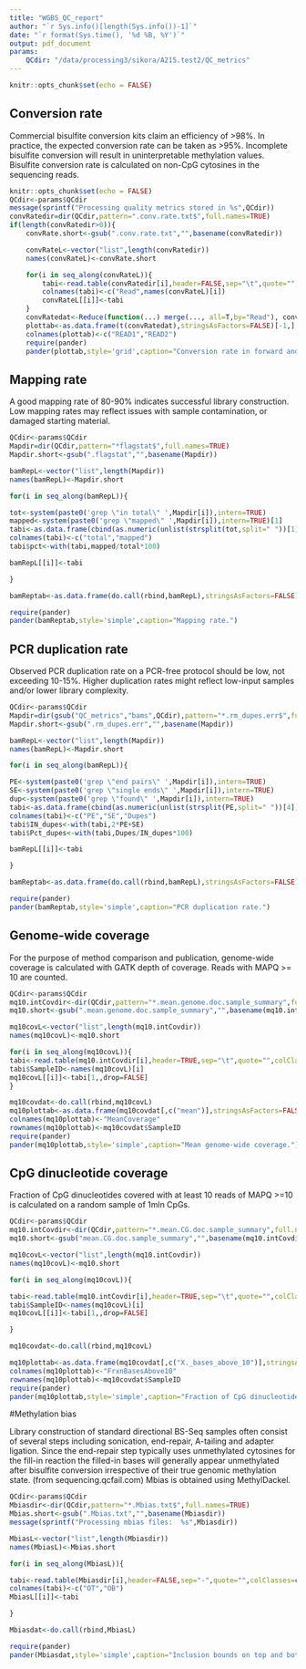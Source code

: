 ```yaml
---
title: "WGBS_QC_report"
author: "`r Sys.info()[length(Sys.info())-1]`"
date: "`r format(Sys.time(), '%d %B, %Y')`"
output: pdf_document
params:
    QCdir: "/data/processing3/sikora/A215.test2/QC_metrics"
---
```


```r
knitr::opts_chunk$set(echo = FALSE)
```

## Conversion rate

Commercial bisulfite conversion kits claim an efficiency of >98%. In practice, the expected conversion rate can be taken as >95%.
Incomplete bisulfite conversion will result in uninterpretable methylation values.
Bisulfite conversion rate is calculated on non-CpG cytosines in the sequencing reads.

```r
knitr::opts_chunk$set(echo = FALSE)
QCdir<-params$QCdir
message(sprintf("Processing quality metrics stored in %s",QCdir))
convRatedir=dir(QCdir,pattern=".conv.rate.txt$",full.names=TRUE)
if(length(convRatedir>0)){
    convRate.short<-gsub(".conv.rate.txt","",basename(convRatedir))

    convRateL<-vector("list",length(convRatedir))
    names(convRateL)<-convRate.short

    for(i in seq_along(convRateL)){
        tabi<-read.table(convRatedir[i],header=FALSE,sep="\t",quote="",as.is=TRUE)
        colnames(tabi)<-c("Read",names(convRateL)[i])
        convRateL[[i]]<-tabi
    }
    convRatedat<-Reduce(function(...) merge(..., all=T,by="Read"), convRateL)
    plottab<-as.data.frame(t(convRatedat),stringsAsFactors=FALSE)[-1,]
    colnames(plottab)<-c("READ1","READ2")
    require(pander)
    pander(plottab,style='grid',caption="Conversion rate in forward and reverse mates.")}
```

## Mapping rate

A good mapping rate of 80-90% indicates successful library construction. Low mapping rates may reflect issues with sample contamination, or damaged starting material.

```r
QCdir<-params$QCdir
Mapdir=dir(QCdir,pattern="*flagstat$",full.names=TRUE)
Mapdir.short<-gsub(".flagstat","",basename(Mapdir))

bamRepL<-vector("list",length(Mapdir))
names(bamRepL)<-Mapdir.short

for(i in seq_along(bamRepL)){

tot<-system(paste0('grep \"in total\" ',Mapdir[i]),intern=TRUE)
mapped<-system(paste0('grep \"mapped\" ',Mapdir[i]),intern=TRUE)[1]
tabi<-as.data.frame(cbind(as.numeric(unlist(strsplit(tot,split=" "))[1]),as.numeric(unlist(strsplit(mapped,split=" "))[1])))
colnames(tabi)<-c("total","mapped")
tabi$pct<-with(tabi,mapped/total*100)

bamRepL[[i]]<-tabi

}

bamReptab<-as.data.frame(do.call(rbind,bamRepL),stringsAsFactors=FALSE)

require(pander)
pander(bamReptab,style='simple',caption="Mapping rate.")
```

## PCR duplication rate

Observed PCR duplication rate on a PCR-free protocol should be low, not exceeding 10-15%. Higher duplication rates might reflect low-input samples and/or lower library complexity.

```r
QCdir<-params$QCdir
Mapdir=dir(gsub("QC_metrics","bams",QCdir),pattern="*.rm_dupes.err$",full.names=TRUE,recursive=TRUE)
Mapdir.short<-gsub(".rm_dupes.err","",basename(Mapdir))

bamRepL<-vector("list",length(Mapdir))
names(bamRepL)<-Mapdir.short

for(i in seq_along(bamRepL)){

PE<-system(paste0('grep \"end pairs\" ',Mapdir[i]),intern=TRUE)
SE<-system(paste0('grep \"single ends\" ',Mapdir[i]),intern=TRUE)
dup<-system(paste0('grep \"found\" ',Mapdir[i]),intern=TRUE)
tabi<-as.data.frame(cbind(as.numeric(unlist(strsplit(PE,split=" "))[4]),as.numeric(unlist(strsplit(SE,split=" "))[7]),as.numeric(unlist(strsplit(dup,split=" "))[4])))
colnames(tabi)<-c("PE","SE","Dupes")
tabi$IN_dupes<-with(tabi,2*PE+SE)
tabi$Pct_dupes<-with(tabi,Dupes/IN_dupes*100)

bamRepL[[i]]<-tabi

}

bamReptab<-as.data.frame(do.call(rbind,bamRepL),stringsAsFactors=FALSE)

require(pander)
pander(bamReptab,style='simple',caption="PCR duplication rate.")
```

## Genome-wide coverage

For the purpose of method comparison and publication, genome-wide coverage is calculated with GATK depth of coverage. Reads with MAPQ >= 10 are counted.

```r
QCdir<-params$QCdir
mq10.intCovdir<-dir(QCdir,pattern="*.mean.genome.doc.sample_summary",full.names=TRUE)
mq10.short<-gsub(".mean.genome.doc.sample_summary","",basename(mq10.intCovdir))

mq10covL<-vector("list",length(mq10.intCovdir))
names(mq10covL)<-mq10.short

for(i in seq_along(mq10covL)){
tabi<-read.table(mq10.intCovdir[i],header=TRUE,sep="\t",quote="",colClasses=c(rep("NULL",2),"numeric",rep("character",3),rep("NULL",4),"numeric",rep("NULL",4)),fill=TRUE)
tabi$SampleID<-names(mq10covL)[i]
mq10covL[[i]]<-tabi[1,,drop=FALSE]
}

mq10covdat<-do.call(rbind,mq10covL)
mq10plottab<-as.data.frame(mq10covdat[,c("mean")],stringsAsFactors=FALSE)
colnames(mq10plottab)<-"MeanCoverage"
rownames(mq10plottab)<-mq10covdat$SampleID
require(pander)
pander(mq10plottab,style='simple',caption="Mean genome-wide coverage.")
```

## CpG dinucleotide coverage

Fraction of CpG dinucleotides covered with at least 10 reads of MAPQ >=10 is calculated on a random sample of 1mln CpGs.

```r
QCdir<-params$QCdir
mq10.intCovdir<-dir(QCdir,pattern="*.mean.CG.doc.sample_summary",full.names=TRUE)
mq10.short<-gsub("mean.CG.doc.sample_summary","",basename(mq10.intCovdir))

mq10covL<-vector("list",length(mq10.intCovdir))
names(mq10covL)<-mq10.short

for(i in seq_along(mq10covL)){

tabi<-read.table(mq10.intCovdir[i],header=TRUE,sep="\t",quote="",colClasses=c(rep("NULL",2),"numeric",rep("character",3),rep("NULL",4),"numeric",rep("NULL",4)),fill=TRUE)
tabi$SampleID<-names(mq10covL)[i]
mq10covL[[i]]<-tabi[1,,drop=FALSE]

}

mq10covdat<-do.call(rbind,mq10covL)

mq10plottab<-as.data.frame(mq10covdat[,c("X._bases_above_10")],stringsAsFactors=FALSE)
colnames(mq10plottab)<-"FrxnBasesAbove10"
rownames(mq10plottab)<-mq10covdat$SampleID
require(pander)
pander(mq10plottab,style='simple',caption="Fraction of CpG dinucleotides covered at least 10x at MAPQ >=10.")
```

#Methylation bias

Library construction of standard directional BS-Seq samples often consist of several steps including sonication, end-repair, A-tailing and adapter ligation. Since the end-repair step typically uses unmethylated cytosines for the fill-in reaction the filled-in bases will generally appear unmethylated after bisulfite conversion irrespective of their true genomic methylation state. (from sequencing.qcfail.com)
Mbias is obtained using MethylDackel.

```r
QCdir<-params$QCdir
Mbiasdir<-dir(QCdir,pattern="*.Mbias.txt$",full.names=TRUE)
Mbias.short<-gsub(".Mbias.txt","",basename(Mbiasdir))
message(sprintf("Processing mbias files:  %s",Mbiasdir))

MbiasL<-vector("list",length(Mbiasdir))
names(MbiasL)<-Mbias.short

for(i in seq_along(MbiasL)){

tabi<-read.table(Mbiasdir[i],header=FALSE,sep="-",quote="",colClasses=c("NULL","NULL","character","NULL","character"))
colnames(tabi)<-c("OT","OB")
MbiasL[[i]]<-tabi

}

Mbiasdat<-do.call(rbind,MbiasL)

require(pander)
pander(Mbiasdat,style='simple',caption="Inclusion bounds on top and bottom strand reads.")

```

